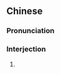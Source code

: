 ==Chinese==
{{zh-forms}}

===Pronunciation===
{{zh-pron
|m=yō'ō
|cat=intj
}}

===Interjection===
{{zh-interj}}

# {{zh-synonym|喔唷}}